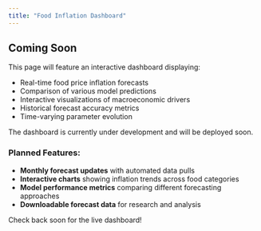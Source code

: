 ```yaml
---
title: "Food Inflation Dashboard"
---
```


## Coming Soon

This page will feature an interactive dashboard displaying:

- Real-time food price inflation forecasts
- Comparison of various model predictions
- Interactive visualizations of macroeconomic drivers
- Historical forecast accuracy metrics
- Time-varying parameter evolution

The dashboard is currently under development and will be deployed soon.

### Planned Features:
- **Monthly forecast updates** with automated data pulls
- **Interactive charts** showing inflation trends across food categories
- **Model performance metrics** comparing different forecasting approaches
- **Downloadable forecast data** for research and analysis

Check back soon for the live dashboard!
